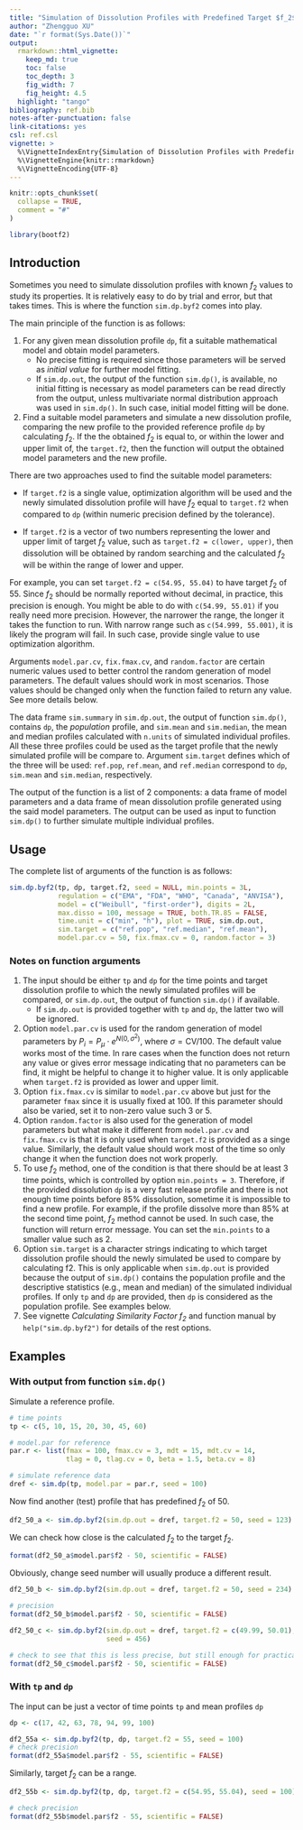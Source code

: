 ```yaml
---
title: "Simulation of Dissolution Profiles with Predefined Target $f_2$"
author: "Zhengguo XU"
date: "`r format(Sys.Date())`"
output: 
  rmarkdown::html_vignette:
    keep_md: true
    toc: false
    toc_depth: 3
    fig_width: 7
    fig_height: 4.5
  highlight: "tango"
bibliography: ref.bib
notes-after-punctuation: false
link-citations: yes
csl: ref.csl
vignette: >
  %\VignetteIndexEntry{Simulation of Dissolution Profiles with Predefined Target $f_2$}
  %\VignetteEngine{knitr::rmarkdown}
  %\VignetteEncoding{UTF-8}
---
```


```r
knitr::opts_chunk$set(
  collapse = TRUE,
  comment = "#"
)
```

```r
library(bootf2)
```

## Introduction
Sometimes you need to simulate dissolution profiles with known $f_2$ values
to study its properties. It is relatively easy to do by trial and error, but
that takes times. This is where the function `sim.dp.byf2` comes into play.

The main principle of the function is as follows:

1. For any given mean dissolution profile `dp`, fit a suitable mathematical
   model and obtain model parameters.
    - No precise fitting is required since those parameters will be served as
      *initial value* for further model fitting.
    - If `sim.dp.out`, the output of the function `sim.dp()`, is available, 
      no initial fitting is necessary as model parameters can be read directly
      from the output, unless multivariate normal distribution approach was 
      used in `sim.dp()`. In such case, initial model fitting will be done.
1. Find a suitable model parameters and simulate a new dissolution profile,
   comparing the new profile to the provided reference profile `dp` by
   calculating $f_2$. If the the obtained $f_2$ is equal to, or within the 
   lower and upper limit of, the `target.f2`, then the function will output 
   the obtained model parameters and the new profile.

There are two approaches used to find the suitable model parameters:

- If `target.f2` is a single value, optimization algorithm will be used and the
  newly simulated dissolution profile will have $f_2$ equal to `target.f2` when
  compared to `dp` (within numeric precision defined by the tolerance).

- If `target.f2` is a vector of two numbers representing the lower and upper
  limit of target $f_2$ value, such as `target.f2 = c(lower, upper)`, then 
  dissolution will be obtained by random searching and the calculated $f_2$ 
  will be within the range of lower and upper.

For example, you can set `target.f2 = c(54.95, 55.04)` to have target $f_2$ of
55. Since $f_2$ should be normally reported without decimal, in practice, this
precision is enough. You might be able to do with `c(54.99, 55.01)` if you
really need more precision. However, the narrower the range, the longer it 
takes the function to run. With narrow range such as `c(54.999, 55.001)`, it is
likely the program will fail. In such case, provide single value to use
optimization algorithm.

Arguments `model.par.cv`, `fix.fmax.cv`, and `random.factor` are certain
numeric values used to better control the random generation of model parameters.
The default values should work in most scenarios. Those values should be changed
only when the function failed to return any value. See more details below.

The data frame `sim.summary` in `sim.dp.out`, the output of function `sim.dp()`,
contains `dp`, the *population* profile, and `sim.mean` and `sim.median`, the
mean and median profiles calculated with `n.units` of simulated individual
profiles. All these three profiles could be used as the target profile that the
newly simulated profile will be compare to. Argument `sim.target` defines which
of the three will be used: `ref.pop`, `ref.mean`, and `ref.median` correspond 
to `dp`, `sim.mean` and `sim.median`, respectively.

The output of the function is a list of 2 components: a data frame of model
parameters and a data frame of mean dissolution profile generated using the
said model parameters. The output can be used as input to function `sim.dp()` 
to further simulate multiple individual profiles.

## Usage
The complete list of arguments of the function is as follows:

```r
sim.dp.byf2(tp, dp, target.f2, seed = NULL, min.points = 3L,
            regulation = c("EMA", "FDA", "WHO", "Canada", "ANVISA"),
            model = c("Weibull", "first-order"), digits = 2L,
            max.disso = 100, message = TRUE, both.TR.85 = FALSE,
            time.unit = c("min", "h"), plot = TRUE, sim.dp.out,
            sim.target = c("ref.pop", "ref.median", "ref.mean"),
            model.par.cv = 50, fix.fmax.cv = 0, random.factor = 3)
```

### Notes on function arguments
1. The input should be either `tp` and `dp` for the time points and target
   dissolution profile to which the newly simulated profiles will be compared,
   or `sim.dp.out`, the output of function `sim.dp()` if available. 
    - If `sim.dp.out` is provided together with `tp` and `dp`, the latter
      two will be ignored.
1. Option `model.par.cv` is used for the random generation of model parameters
   by $P_i = P_\mu \cdot e^{N\left(0,\, \sigma^2\right)}$, where 
   $\sigma = \mathrm{CV}/100$. The default value works most of the time. In 
   rare cases when the function does not return any value or gives error
   message indicating that no parameters can be find, it might be helpful to
   change it to higher value. It is only applicable when `target.f2` is
   provided as lower and upper limit.
1. Option `fix.fmax.cv` is similar to `model.par.cv` above but just for the 
   parameter `fmax` since it is usually fixed at 100. If this parameter
   should also be varied, set it to non-zero value such 3 or 5.
1. Option `random.factor` is also used for the generation of model parameters
   but what make it different from `model.par.cv` and `fix.fmax.cv` is that 
   it is only used when `target.f2` is provided as a singe value. Similarly, 
   the default value should work most of the time so only change it
   when the function does not work properly.
1. To use $f_2$ method, one of the condition is that there should be at least 3
   time points, which is controlled by option `min.points = 3`. Therefore, if
   the provided dissolution `dp` is a very fast release profile and there is
   not enough time points before 85% dissolution, sometime it is impossible to
   find a new profile. For example, if the profile dissolve more than 85% at 
   the second time point, $f_2$ method cannot be used. In such case, the
   function will return error message. You can set the `min.points` to a 
   smaller value such as 2. 
1. Option `sim.target` is a character strings indicating to which target
   dissolution profile should the newly simulated be used to compare by 
   calculating f2. This is only applicable when `sim.dp.out` is provided
   because the output of `sim.dp()` contains the population profile and the
   descriptive statistics (e.g., mean and median) of the simulated individual
   profiles. If only `tp` and `dp` are provided, then `dp` is considered as the
   population profile. See examples below.
1. See vignette *Calculating Similarity Factor $f_2$* and function manual by
   `help("sim.dp.byf2")` for details of the rest options. 

## Examples

### With output from function `sim.dp()`

Simulate a reference profile. 
```r
# time points
tp <- c(5, 10, 15, 20, 30, 45, 60)

# model.par for reference
par.r <- list(fmax = 100, fmax.cv = 3, mdt = 15, mdt.cv = 14, 
              tlag = 0, tlag.cv = 0, beta = 1.5, beta.cv = 8)

# simulate reference data
dref <- sim.dp(tp, model.par = par.r, seed = 100)
```
Now find another (test) profile that has predefined $f_2$ of 50.

```r
df2_50_a <- sim.dp.byf2(sim.dp.out = dref, target.f2 = 50, seed = 123)
```
We can check how close is the calculated $f_2$ to the target $f_2$.
```r
format(df2_50_a$model.par$f2 - 50, scientific = FALSE)
```


Obviously, change seed number will usually produce a different result.
```r
df2_50_b <- sim.dp.byf2(sim.dp.out = dref, target.f2 = 50, seed = 234)

# precision 
format(df2_50_b$model.par$f2 - 50, scientific = FALSE)
```

```r
df2_50_c <- sim.dp.byf2(sim.dp.out = dref, target.f2 = c(49.99, 50.01),
                        seed = 456)

# check to see that this is less precise, but still enough for practical use
format(df2_50_c$model.par$f2 - 50, scientific = FALSE)
```

### With `tp` and `dp`
The input can be just a vector of time points `tp` and mean profiles `dp`
```r
dp <- c(17, 42, 63, 78, 94, 99, 100)

df2_55a <- sim.dp.byf2(tp, dp, target.f2 = 55, seed = 100)
# check precision
format(df2_55a$model.par$f2 - 55, scientific = FALSE)
```

Similarly, target $f_2$ can be a range.

```r
df2_55b <- sim.dp.byf2(tp, dp, target.f2 = c(54.95, 55.04), seed = 100)

# check precision
format(df2_55b$model.par$f2 - 55, scientific = FALSE)
```
